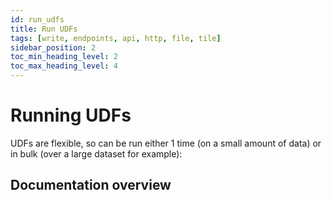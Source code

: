 ```yaml
---
id: run_udfs
title: Run UDFs
tags: [write, endpoints, api, http, file, tile]
sidebar_position: 2
toc_min_heading_level: 2
toc_max_heading_level: 4
---
```


# Running UDFs

UDFs are flexible, so can be run either 1 time (on a small amount of data) or in bulk (over a large dataset for example):

## Documentation overview


<DocCardList />